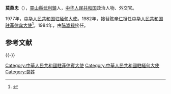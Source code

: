 '''莫燕忠'''（{{bd|1919年|||catIdx=}}），[[靈山縣|靈山縣]][[武利鎮|武利鎮]]人，[[中华人民共和国|中华人民共和国]]政治人物、外交官。

1977年，[[中国驻緬甸大使列表|中华人民共和国驻緬甸大使]]。1982年，接替[[陈辛仁|陈辛仁]]担任[[中国驻菲律宾大使列表|中华人民共和国驻菲律宾大使]]<ref>{{cite web|author=中华人民共和国外交部|title=中国驻菲律宾共和国历任大使|url=http://www.mfa.gov.cn/chn/pds/ziliao/wjrw/2167/2168/t9133.htm|publisher=中华人民共和国外交部|accessdate=2012-03-03}}</ref>。1984年，由[[陈嵩禄|陈嵩禄]]接任。

== 参考文献 ==
{{Reflist}}

{{-}}
{{start box}}
{{s-dip}}
{{succession box|[[叶成章|叶成章]]|[[黄明达|黄明达]]|[[中国驻緬甸大使列表|中华人民共和国驻緬甸大使]]|1977年11月-1982年4月}}
{{succession box|[[陈辛仁|陈辛仁]]|[[陈嵩禄|陈嵩禄]]|[[中国驻菲律宾大使列表|中华人民共和国驻菲律宾大使]]|1982年7月-1984年2月}}
{{end box}}

[[Category:中華人民共和國駐菲律賓大使|Category:中華人民共和國駐菲律賓大使]]
[[Category:中華人民共和國駐緬甸大使|Category:中華人民共和國駐緬甸大使]]
[[Category:莫姓|Category:莫姓]]

{{中国政治人物小作品}}